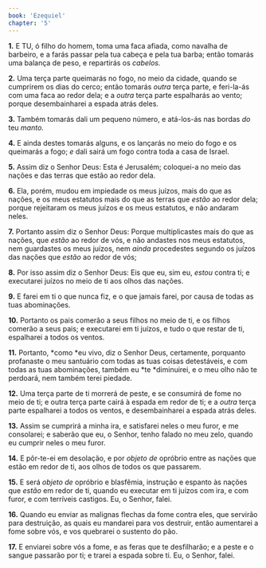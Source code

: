 ```yaml
---
book: 'Ezequiel'
chapter: '5'
---
```


**1.** E TU, ó filho do homem, toma uma faca afiada, como navalha de barbeiro, e a farás passar pela tua cabeça e pela tua barba; então tomarás uma balança de peso, e repartirás os *cabelos.*

**2.** Uma terça parte queimarás no fogo, no meio da cidade, quando se cumprirem os dias do cerco; então tomarás *outra* terça parte, e feri-la-ás com uma faca ao redor dela; e a *outra* terça parte espalharás ao vento; porque desembainharei a espada atrás deles.

**3.** Também tomarás dali um pequeno número, e atá-los-ás nas bordas *do* teu *manto.*

**4.** E ainda destes tomarás alguns, e os lançarás no meio do fogo e os queimarás a fogo; *e* dali sairá um fogo contra toda a casa de Israel.

**5.** Assim diz o Senhor Deus: Esta é Jerusalém; coloquei-a no meio das nações e das terras que estão ao redor dela.

**6.** Ela, porém, mudou em impiedade os meus juízos, mais do que as nações, e os meus estatutos mais do que as terras que *estão* ao redor dela; porque rejeitaram os meus juízos e os meus estatutos, e não andaram neles.

**7.** Portanto assim diz o Senhor Deus: Porque multiplicastes mais do que as nações, que *estão* ao redor de vós, e não andastes nos meus estatutos, nem guardastes os meus juízos, nem *ainda* procedestes segundo os juízos das nações que *estão* ao redor de vós;

**8.** Por isso assim diz o Senhor Deus: Eis que eu, sim eu, *estou* contra ti; e executarei juízos no meio de ti aos olhos das nações.

**9.** E farei em ti o que nunca fiz, e o que jamais farei, por causa de todas as tuas abominações.

**10.** Portanto os pais comerão a seus filhos no meio de ti, e os filhos comerão a seus pais; e executarei em ti juízos, e tudo o que restar de ti, espalharei a todos os ventos.

**11.** Portanto, *como *eu vivo, diz o Senhor Deus, certamente, porquanto profanaste o meu santuário com todas as tuas coisas detestáveis, e com todas as tuas abominações, também eu *te *diminuirei, e o meu olho não te perdoará, nem também terei piedade.

**12.** Uma terça parte de ti morrerá de peste, e se consumirá de fome no meio de ti; e outra terça parte cairá à espada em redor de ti; e a *outra* terça parte espalharei a todos os ventos, e desembainharei a espada atrás deles.

**13.** Assim se cumprirá a minha ira, e satisfarei neles o meu furor, e me consolarei; e saberão que eu, o Senhor, tenho falado no meu zelo, quando eu cumprir neles o meu furor.

**14.** E pôr-te-ei em desolação, e por *objeto de* opróbrio entre as nações que estão em redor de ti, aos olhos de todos os que passarem.

**15.** E será *objeto de* opróbrio e blasfêmia, instrução e espanto às nações que *estão* em redor de ti, quando eu executar em ti juízos com ira, e com furor, e com terríveis castigos. Eu, o Senhor, falei.

**16.** Quando eu enviar as malignas flechas da fome contra eles, que servirão para destruição, as quais eu mandarei para vos destruir, então aumentarei a fome sobre vós, e vos quebrarei o sustento do pão.

**17.** E enviarei sobre vós a fome, e as feras que te desfilharão; e a peste e o sangue passarão por ti; e trarei a espada sobre ti. Eu, o Senhor, falei.